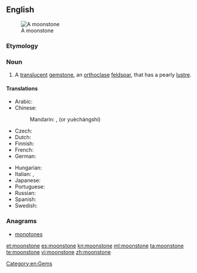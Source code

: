 ==English==
[[Image:MoonstoneGem.jpg|thumb|A moonstone]]

===Etymology===
{{compound|moon|stone}}

===Noun===
{{wikipedia|moonstone (gemstone)}}
{{en-noun}}

# {{context|mineral|lang=en}} A [[translucent]] [[gemstone]], an [[orthoclase]] [[feldspar]], that has a pearly [[lustre]].

====Translations====
{{trans-top|translucent gemstone}}
* Arabic: {{t-|ar|حجر القمر|m|tr=Hajar al-qamr}}
* Chinese:
*: Mandarin: {{t-|cmn|月長石|sc=Hani}}, {{t-|cmn|月长石|tr=yuèzhǎngshí|sc=Hani}} (or yuèchángshí)
* Czech: {{t-|cs|měsíček}}
* Dutch: {{t-|nl|maansteen|m}}
* Finnish: {{t+|fi|kuukivi}}
* French: {{t+|fr|pierre de lune}}
* German: {{t+|de|Mondstein}}
{{trans-mid}}
* Hungarian: {{t+|hu|holdkő}}
* Italian: {{t-|it|pietra di luna|f}},  {{t-|it|lunaria|f}}
* Japanese: {{t-|ja|月長石|tr=げっちょうせき, gecchouseki|sc=Jpan}}
* Portuguese: {{t-|pt|pedra da Lua|f}}
* Russian: {{t-|ru|лунный камень|m|tr=lúnnyj kám'en'}}
* Spanish: {{t-|es|piedra de luna|f}}
* Swedish: {{t-|sv|månsten}}
{{trans-bottom}}

===Anagrams===
* [[monotones#English|monotones]]

[[Category:en:Gems]]

[[et:moonstone]]
[[es:moonstone]]
[[kn:moonstone]]
[[ml:moonstone]]
[[ta:moonstone]]
[[te:moonstone]]
[[vi:moonstone]]
[[zh:moonstone]]
